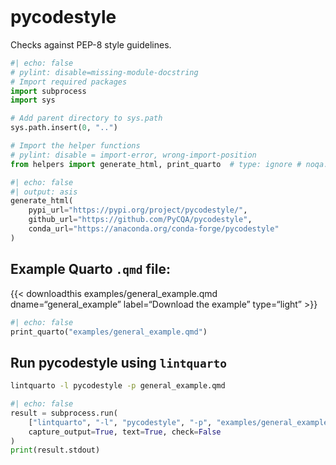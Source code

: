 <hr style="height:0pt; visibility:hidden;" />

# pycodestyle

Checks against PEP-8 style guidelines.

```python
#| echo: false
# pylint: disable=missing-module-docstring
# Import required packages
import subprocess
import sys

# Add parent directory to sys.path
sys.path.insert(0, "..")

# Import the helper functions
# pylint: disable = import-error, wrong-import-position
from helpers import generate_html, print_quarto  # type: ignore # noqa: E402
```

```python
#| echo: false
#| output: asis
generate_html(
    pypi_url="https://pypi.org/project/pycodestyle/",
    github_url="https://github.com/PyCQA/pycodestyle",
    conda_url="https://anaconda.org/conda-forge/pycodestyle"
)
```

## Example Quarto `.qmd` file:

{{< downloadthis examples/general_example.qmd dname="general_example" label="Download the example" type="light" >}}

:::{.pale-grey}
```python
#| echo: false
print_quarto("examples/general_example.qmd")
```
:::

## Run pycodestyle using `lintquarto`

```.bash
lintquarto -l pycodestyle -p general_example.qmd
```

:::{.pale-green}
<style>
.cell-output-stdout code {
  word-break: break-word !important;
  white-space: pre-wrap !important;
}
</style>
```python
#| echo: false
result = subprocess.run(
    ["lintquarto", "-l", "pycodestyle", "-p", "examples/general_example.qmd"],
    capture_output=True, text=True, check=False
)
print(result.stdout)
```
:::